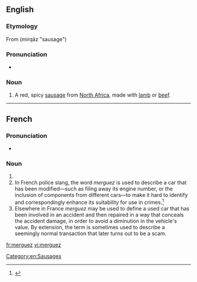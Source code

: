 ==English==
{{wikipedia}}

===Etymology===
From {{etyl|ar|en}} {{l|ar|مرقاز}} (mirqāz "sausage")

===Pronunciation===
* {{rfv-pronunciation|lang=en}} {{IPA|/merˈɡez/}}

===Noun===
{{en-noun|-}}

# A red, spicy [[sausage]] from [[North Africa]], made with [[lamb]] or [[beef]].

[[Category:en:Sausages]]

----

==French==

===Pronunciation===
* {{IPA|/mɛʁ.ɡɛz/|lang=fr}}

===Noun===
{{fr-noun|f|merguez}}

# {{l|en|merguez}}
# In French police slang, the word ''merguez'' is used to describe a car that has been modified—such as filing away its engine number, or the inclusion of components from different cars—to make it hard to identify and correspondingly enhance its suitability for use in crimes.<ref>{{fr}} {{cite web
   |url=http://www.courrierdemantes.com/news/fullstory.php/aid/16537/Petit_lexique_du_jargon_des_flics.html
   |title=Petit lexique du jargon des flics
   |editor=Le Courrier de Mantes
   |accessdate= 23 January 2008
}}</ref>
# Elsewhere in France ''merguez'' may be used to define a used car that has been involved in an accident and then repaired in a way that conceals the accident damage, in order to avoid a diminution in the vehicle's value.   By extension, the term is sometimes used to describe a seemingly normal transaction that later turns out to be a scam.

<references/>
[[fr:merguez]]
[[vi:merguez]]